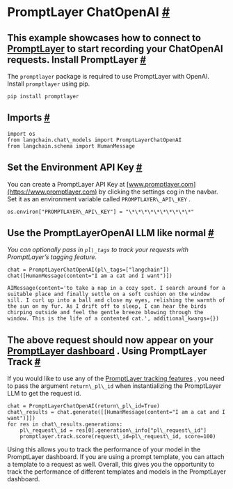  PromptLayer ChatOpenAI
 [#](#promptlayer-chatopenai "Permalink to this headline")
===================================================================================
 This example showcases how to connect to
 [PromptLayer](https://www.promptlayer.com) 
 to start recording your ChatOpenAI requests.
 Install PromptLayer
 [#](#install-promptlayer "Permalink to this headline")
-----------------------------------------------------------------------------
 The
 `promptlayer`
 package is required to use PromptLayer with OpenAI. Install
 `promptlayer`
 using pip.
```
pip install promptlayer
```
 Imports
 [#](#imports "Permalink to this headline")
-----------------------------------------------------
```
import os
from langchain.chat\_models import PromptLayerChatOpenAI
from langchain.schema import HumanMessage
```
 Set the Environment API Key
 [#](#set-the-environment-api-key "Permalink to this headline")
---------------------------------------------------------------------------------------------
 You can create a PromptLayer API Key at
 [www.promptlayer.com](https://www.promptlayer.com) 
 by clicking the settings cog in the navbar.
 Set it as an environment variable called
 `PROMPTLAYER\_API\_KEY`
 .
```
os.environ["PROMPTLAYER\_API\_KEY"] = "\*\*\*\*\*\*\*\*\*\*"
```
 Use the PromptLayerOpenAI LLM like normal
 [#](#use-the-promptlayeropenai-llm-like-normal "Permalink to this headline")
-------------------------------------------------------------------------------------------------------------------------
*You can optionally pass in
 `pl\_tags`
 to track your requests with PromptLayer’s tagging feature.* 
```
chat = PromptLayerChatOpenAI(pl\_tags=["langchain"])
chat([HumanMessage(content="I am a cat and I want")])
```
```
AIMessage(content='to take a nap in a cozy spot. I search around for a suitable place and finally settle on a soft cushion on the window sill. I curl up into a ball and close my eyes, relishing the warmth of the sun on my fur. As I drift off to sleep, I can hear the birds chirping outside and feel the gentle breeze blowing through the window. This is the life of a contented cat.', additional_kwargs={})
```
**The above request should now appear on your
 [PromptLayer dashboard](https://www.promptlayer.com) 
 .** 
 Using PromptLayer Track
 [#](#using-promptlayer-track "Permalink to this headline")
-------------------------------------------------------------------------------------
 If you would like to use any of the
 [PromptLayer tracking features](https://magniv.notion.site/Track-4deee1b1f7a34c1680d085f82567dab9) 
 , you need to pass the argument
 `return\_pl\_id`
 when instantializing the PromptLayer LLM to get the request id.
```
chat = PromptLayerChatOpenAI(return\_pl\_id=True)
chat\_results = chat.generate([[HumanMessage(content="I am a cat and I want")]])
for res in chat\_results.generations:
    pl\_request\_id = res[0].generation\_info["pl\_request\_id"]
    promptlayer.track.score(request\_id=pl\_request\_id, score=100)
```
 Using this allows you to track the performance of your model in the PromptLayer dashboard. If you are using a prompt template, you can attach a template to a request as well.
Overall, this gives you the opportunity to track the performance of different templates and models in the PromptLayer dashboard.